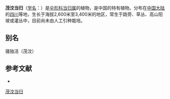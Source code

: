 {{NoteTA|G1=LS}}
{{Speciesbox
| name = 茂汶当归
| status = 
| status_system = 
| image = 
| genus = Angelica
| species = maowenensis
| authority = Yuan et Shan
}}

'''茂汶当归'''（[[学名|学名]]：{{lang|la|''Angelica maowenensis''}}）是[[伞形科|伞形科]][[当归属|当归属]]的植物，是中国的特有植物。分布在[[中国大陆|中国大陆]]的[[四川|四川]]等地，生长于海拔2,600米至3,400米的地区，常生于路旁、草丛、高山阳坡或灌丛中，目前尚未由人工引种栽培。

== 别名 ==
骚独活（茂汶）

== 参考文献 ==
<div class="references-small">
* {{cite web| url =http://www.bioinfo.cn/db05/KmzwSpecies.php?action=view&id=22679| title =茂汶当归| work =《中国高等植物数据库全库》| publisher =中国科学院微生物研究所| author =昆明植物研究所| accessdate =2009-02-25| deadurl =yes| archiveurl =https://web.archive.org/web/20160305091155/http://www.bioinfo.cn/db05/KmzwSpecies.php?action=view&id=22679| archivedate =2016-03-05}}
</div>
{{Taxonbar|from=Q15231611}}

[[Category:当归属|茂汶当归]]


{{Apiales-stub}}